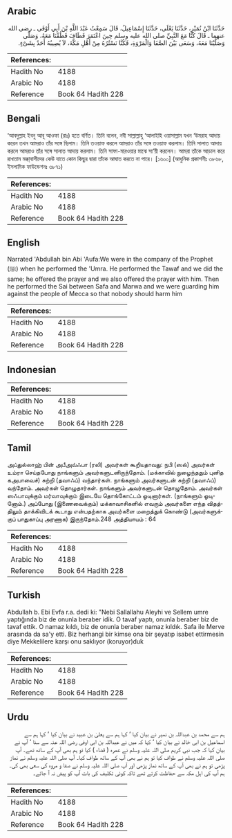 ## Arabic


<div dir="rtl" lang="ar" style={{fontSize:'larger',backgroundColor:'#f8f9fa',padding:20}}>
حَدَّثَنَا ابْنُ نُمَيْرٍ، حَدَّثَنَا يَعْلَى، حَدَّثَنَا إِسْمَاعِيلُ، قَالَ سَمِعْتُ عَبْدَ اللَّهِ بْنَ أَبِي أَوْفَى ـ رضى الله عنهما ـ قَالَ كُنَّا مَعَ النَّبِيِّ صلى الله عليه وسلم حِينَ اعْتَمَرَ فَطَافَ فَطُفْنَا مَعَهُ، وَصَلَّى وَصَلَّيْنَا مَعَهُ، وَسَعَى بَيْنَ الصَّفَا وَالْمَرْوَةِ، فَكُنَّا نَسْتُرُهُ مِنْ أَهْلِ مَكَّةَ، لاَ يُصِيبُهُ أَحَدٌ بِشَىْءٍ‏.‏
</div>
<div style={{backgroundColor:'#f8f9fa',padding:20, marginBottom: 10}}><table> <thead> <tr> <th>References:</th> <th></th> </tr> </thead> <tbody><tr><td>Hadith No</td><td>4188</td></tr><tr><td>Arabic No</td><td>4188</td></tr><tr><td>Reference</td><td>Book 64 Hadith 228</td></tr></tbody></table></div>

## Bengali


<div dir="ltr" lang="bn" style={{fontSize:'larger',backgroundColor:'#f8f9fa',padding:20}}>
‘আবদুল্লাহ ইবনু আবূ আওফা (রাঃ) হতে বর্ণিত। তিনি বলেন, নবী সাল্লাল্লাহু ‘আলাইহি ওয়াসাল্লাম যখন ‘উমরাহ আদায় করেন তখন আমরাও তাঁর সঙ্গে ছিলাম। তিনি তওয়াফ করলে আমরাও তাঁর সঙ্গে তওয়াফ করলাম। তিনি সালাত আদায় করলে আমরাও তাঁর সঙ্গে সালাত আদায় করলাম। তিনি সাফা-মারওয়ার মাঝে সা‘য়ী করলেন। আমরা তাঁকে আড়াল করে রাখতাম মক্কা্বাসীদের কেউ যাতে কোন কিছুর দ্বারা তাঁকে আঘাত করতে না পারে। [১৬০০] (আধুনিক প্রকাশনীঃ ৩৮৬৮, ইসলামিক ফাউন্ডেশনঃ ৩৮৭১)
</div>
<div style={{backgroundColor:'#f8f9fa',padding:20, marginBottom: 10}}><table> <thead> <tr> <th>References:</th> <th></th> </tr> </thead> <tbody><tr><td>Hadith No</td><td>4188</td></tr><tr><td>Arabic No</td><td>4188</td></tr><tr><td>Reference</td><td>Book 64 Hadith 228</td></tr></tbody></table></div>

## English


<div dir="ltr" lang="en" style={{fontSize:'larger',backgroundColor:'#f8f9fa',padding:20}}>
Narrated 'Abdullah bin Abi 'Aufa:We were in the company of the Prophet (ﷺ) when he performed the 'Umra. He performed the Tawaf and we did the same; he offered the prayer and we also offered the prayer with him. Then he performed the Sai between Safa and Marwa and we were guarding him against the people of Mecca so that nobody should harm him
</div>
<div style={{backgroundColor:'#f8f9fa',padding:20, marginBottom: 10}}><table> <thead> <tr> <th>References:</th> <th></th> </tr> </thead> <tbody><tr><td>Hadith No</td><td>4188</td></tr><tr><td>Arabic No</td><td>4188</td></tr><tr><td>Reference</td><td>Book 64 Hadith 228</td></tr></tbody></table></div>

## Indonesian


<div dir="ltr" lang="id" style={{fontSize:'larger',backgroundColor:'#f8f9fa',padding:20}}>

</div>
<div style={{backgroundColor:'#f8f9fa',padding:20, marginBottom: 10}}><table> <thead> <tr> <th>References:</th> <th></th> </tr> </thead> <tbody><tr><td>Hadith No</td><td>4188</td></tr><tr><td>Arabic No</td><td>4188</td></tr><tr><td>Reference</td><td>Book 64 Hadith 228</td></tr></tbody></table></div>

## Tamil


<div dir="ltr" lang="ta" style={{fontSize:'larger',backgroundColor:'#f8f9fa',padding:20}}>
அப்துல்லாஹ் பின் அபீஅவ்ஃபா (ரலி) அவர்கள் கூறியதாவது: நபி (ஸல்) அவர்கள் உம்ரா செய்தபோது நாங்களும் அவர்களுடனிருந்தோம். (மக்காவில் நுழைந்ததும் புனித கஅபாவைச்) சுற்றி (தவாஃப்) வந்தார்கள். நாங்களும் அவர்களுடன் சுற்றி (தவாஃப்) வந்தோம். அவர்கள் தொழுதார்கள். நாங்களும் அவர்களுடன் தொழுதோம். அவர்கள் ஸஃபாவுக்கும் மர்வாவுக்கும் இடையே தொங்கோட்டம் ஓடினார்கள். (நாங்களும் ஓடினோம்.) அப்போது (இணைவைக்கும்) மக்காவாசிகளில் எவரும் அவர்களை எந்த விதத்திலும் தாக்கிவிடக் கூடாது என்பதற்காக அவர்களை மறைத்துக் கொண்டு (அவர்களுக்குப் பாதுகாப்பு அரணாக) இருந்தோம்.248 அத்தியாயம் : 64
</div>
<div style={{backgroundColor:'#f8f9fa',padding:20, marginBottom: 10}}><table> <thead> <tr> <th>References:</th> <th></th> </tr> </thead> <tbody><tr><td>Hadith No</td><td>4188</td></tr><tr><td>Arabic No</td><td>4188</td></tr><tr><td>Reference</td><td>Book 64 Hadith 228</td></tr></tbody></table></div>

## Turkish


<div dir="ltr" lang="tr" style={{fontSize:'larger',backgroundColor:'#f8f9fa',padding:20}}>
Abdullah b. Ebi Evfa r.a. dedi ki: "Nebi Sallallahu Aleyhi ve Sellem umre yaptığında biz de onunla beraber idik. O tavaf yaptı, onunla beraber biz de tavaf ettik. O namaz kıldı, biz de onunla beraber namaz kıldık. Safa ile Merve arasında da sa'y etti. Biz herhangi bir kimse ona bir şeyatıp isabet ettirmesin diye Mekkelilere karşı onu saklıyor (koruyor)duk
</div>
<div style={{backgroundColor:'#f8f9fa',padding:20, marginBottom: 10}}><table> <thead> <tr> <th>References:</th> <th></th> </tr> </thead> <tbody><tr><td>Hadith No</td><td>4188</td></tr><tr><td>Arabic No</td><td>4188</td></tr><tr><td>Reference</td><td>Book 64 Hadith 228</td></tr></tbody></table></div>

## Urdu


<div dir="rtl" lang="ur" style={{fontSize:'larger',backgroundColor:'#f8f9fa',padding:20}}>
ہم سے محمد بن عبداللہ بن نمیر نے بیان کیا ‘ کہا ہم سے یعلیٰ بن عبید نے بیان کیا ‘ کہا ہم سے اسماعیل بن ابی خالد نے بیان کیا ‘ کہا کہ میں نے عبداللہ بن ابی اوفی رضی اللہ عنہ سے سنا ‘ آپ نے بیان کیا کہ جب نبی کریم صلی اللہ علیہ وسلم نے عمرہ ( قضاء ) کیا تو ہم بھی آپ کے ساتھ تھے۔ آپ صلی اللہ علیہ وسلم نے طواف کیا تو ہم نے بھی آپ کے ساتھ طواف کیا۔ آپ صلی اللہ علیہ وسلم نے نماز پڑھی تو ہم نے بھی آپ کے ساتھ نماز پڑھی اور آپ صلی اللہ علیہ وسلم نے صفا و مروہ کی سعی بھی کی۔ ہم آپ کی اہل مکہ سے حفاظت کرتے تھے تاکہ کوئی تکلیف کی بات آپ کو پیش نہ آ جائے۔
</div>
<div style={{backgroundColor:'#f8f9fa',padding:20, marginBottom: 10}}><table> <thead> <tr> <th>References:</th> <th></th> </tr> </thead> <tbody><tr><td>Hadith No</td><td>4188</td></tr><tr><td>Arabic No</td><td>4188</td></tr><tr><td>Reference</td><td>Book 64 Hadith 228</td></tr></tbody></table></div>